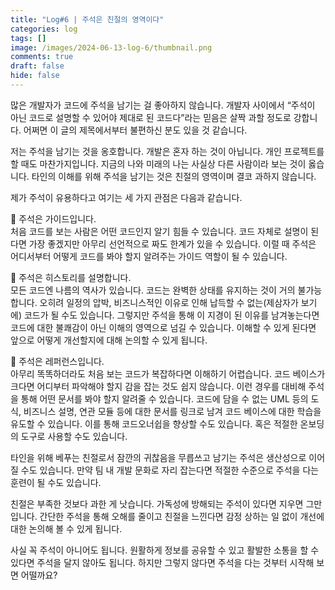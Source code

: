 ```yaml
---
title: "Log#6 | 주석은 친절의 영역이다"
categories: log
tags: []
image: /images/2024-06-13-log-6/thumbnail.png
comments: true
draft: false
hide: false
---
```


많은 개발자가 코드에 주석을 남기는 걸 좋아하지 않습니다. 개발자 사이에서 “주석이 아닌 코드로 설명할 수 있어야 제대로 된 코드다”라는 믿음은 살짝 과할 정도로 강합니다. 어쩌면 이 글의 제목에서부터 불편하신 분도 있을 것 같습니다.

저는 주석을 남기는 것을 옹호합니다. 개발은 혼자 하는 것이 아닙니다. 개인 프로젝트를 할 때도 마찬가지입니다. 지금의 나와 미래의 나는 사실상 다른 사람이라 보는 것이 옳습니다. 타인의 이해를 위해 주석을 남기는 것은 친절의 영역이며 결코 과하지 않습니다.

제가 주석이 유용하다고 여기는 세 가지 관점은 다음과 같습니다.

📍 주석은 가이드입니다. <br />
처음 코드를 보는 사람은 어떤 코드인지 알기 힘들 수 있습니다. 코드 자체로 설명이 된다면 가장 좋겠지만 아무리 선언적으로 짜도 한계가 있을 수 있습니다. 이럴 때 주석은 어디서부터 어떻게 코드를 봐야 할지 알려주는 가이드 역할이 될 수 있습니다.

📍 주석은 히스토리를 설명합니다. <br />
모든 코드엔 나름의 역사가 있습니다. 코드는 완벽한 상태를 유지하는 것이 거의 불가능합니다. 오히려 일정의 압박, 비즈니스적인 이유로 인해 납득할 수 없는(제삼자가 보기에) 코드가 될 수도 있습니다. 그렇지만 주석을 통해 이 지경이 된 이유를 남겨놓는다면 코드에 대한 불쾌감이 아닌 이해의 영역으로 넘길 수 있습니다. 이해할 수 있게 된다면 앞으로 어떻게 개선할지에 대해 논의할 수 있게 됩니다.

📍 주석은 레퍼런스입니다. <br />
아무리 똑똑하더라도 처음 보는 코드가 복잡하다면 이해하기 어렵습니다. 코드 베이스가 크다면 어디부터 파악해야 할지 감을 잡는 것도 쉽지 않습니다. 이런 경우를 대비해 주석을 통해 어떤 문서를 봐야 할지 알려줄 수 있습니다. 코드에 담을 수 없는 UML 등의 도식, 비즈니스 설명, 연관 모듈 등에 대한 문서를 링크로 남겨 코드 베이스에 대한 학습을 유도할 수 있습니다. 이를 통해 코드오너쉽을 향상할 수도 있습니다. 혹은 적절한 온보딩의 도구로 사용할 수도 있습니다.

타인을 위해 베푸는 친절로서 잠깐의 귀찮음을 무릅쓰고 남기는 주석은 생산성으로 이어질 수도 있습니다. 만약 팀 내 개발 문화로 자리 잡는다면 적절한 수준으로 주석을 다는 훈련이 될 수도 있습니다.

친절은 부족한 것보다 과한 게 낫습니다. 가독성에 방해되는 주석이 있다면 지우면 그만입니다. 간단한 주석을 통해 오해를 줄이고 친절을 느낀다면 감정 상하는 일 없이 개선에 대한 논의해 볼 수 있게 됩니다.

사실 꼭 주석이 아니어도 됩니다. 원활하게 정보를 공유할 수 있고 활발한 소통을 할 수 있다면 주석을 달지 않아도 됩니다. 하지만 그렇지 않다면 주석을 다는 것부터 시작해 보면 어떨까요?